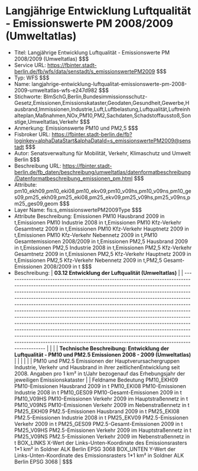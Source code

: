# Langjährige Entwicklung Luftqualität - Emissionswerte PM 2008/2009 (Umweltatlas)
- Titel: Langjährige Entwicklung Luftqualität - Emissionswerte PM 2008/2009 (Umweltatlas) $$$
- Service URL: https://fbinter.stadt-berlin.de/fb/wfs/data/senstadt/s_emissionswertePM2009 $$$
- Typ: WFS $$$
- Name: langjahrige-entwicklung-luftqualitat-emissionswerte-pm-2008-2009-umweltatlas-wfs-e247d982 $$$
- Stichworte: BImSchG,Berlin,Bundesimmissionsschutz-Gesetz,Emissionen,Emissionskataster,Geodaten,Gesundheit,Gewerbe,Hausbrand,Immissionen,Industrie,Luft,Luftbelastung,Luftqualität,Luftreinhalteplan,Maßnahmen,NOx,PM10,PM2,Sachdaten,Schadstoffausstoß,Sonstige,Umweltatlas,Verkehr $$$
- Anmerkung: Emissionswerte PM10 und PM2,5 $$$
- Fisbroker URL: https://fbinter.stadt-berlin.de/fb?loginkey=alphaDataStart&alphaDataId=s_emissionswertePM2009@senstadt $$$
- Autor: Senatsverwaltung für Mobilität, Verkehr, Klimaschutz und Umwelt Berlin $$$
- Beschreibung URL: https://fbinter.stadt-berlin.de/fb_daten/beschreibung/umweltatlas/datenformatbeschreibung/Datenformatbeschreibung_emissionen_pm.html $$$
- Attribute: pm10_ekh09,pm10_eki08,pm10_ekv09,pm10_v09hs,pm10_v09ns,pm10_ges09,pm25_ekh09,pm25_eki08,pm25_ekv09,pm25_v09hs,pm25_v09ns,pm25_ges09,geom $$$
- Layer Name: fis:s_emissionswertePM2009Type $$$
- Attribute Beschreibung: Emissionen PM10 Hausbrand 2009 in t,Emissionen PM10 Industrie 2008 in t,Emissionen PM10 Kfz-Verkehr Gesamtnetz 2009 in t,Emissionen PM10 Kfz-Verkehr Hauptnetz 2009 in t,Emissionen PM10 Kfz-Verkehr Nebennetz 2009 in t,PM10 Gesamtemissionen 2008/2009 in t,Emissionen PM2,5 Hausbrand 2009 in t,Emissionen PM2,5 Industrie 2008 in t,Emissionen PM2,5 Kfz-Verkehr Gesamtnetz 2009 in t,Emissionen PM2,5 Kfz-Verkehr Hauptnetz 2009 in t,Emissionen PM2,5 Kfz-Verkehr Nebennetz 2009 in t,PM2,5 Gesamt-Emissionen 2008/2009 in t $$$
- Beschreibung: | **03.12 Entwicklung der Luftqualität (Umweltatlas)**                                                                                                                                                                                                                                                                                                                                                                                                                                                                                                                                                                                                                                                                                                                                                                                                           |
| -------------------------------------------------------------------------------------------------------------------------------------------------------------------------------------------------------------------------------------------------------------------------------------------------------------------------------------------------------------------------------------------------------------------------------------------------------------------------------------------------------------------------------------------------------------------------------------------------------------------------------------------------------------------------------------------------------------------------------------------------------------------------------------------------------------------------------------------------------------- |
|                                                                                                                                                                                                                                                                                                                                                                                                                                                                                                                                                                                                                                                                                                                                                                                                                                                                |
| **Technische Beschreibung: Entwicklung der Luftqualität - PM10 und PM2.5 Emissionen 2008 - 2009 (Umweltatlas)**                                                                                                                                                                                                                                                                                                                                                                                                                                                                                                                                                                                                                                                                                                                                                |
|                                                                                                                                                                                                                                                                                                                                                                                                                                                                                                                                                                                                                                                                                                                                                                                                                                                                |
|                                                                                                                                                                                                                                                                                                                                                                                                                                                                                                                                                                                                                                                                                                                                                                                                                                                                |
| PM10 und PM2.5 Emissionen der Hauptverursachergruppen Industrie, Verkehr und Hausbrand in ihrer zeitlichenEntwicklung seit 2008\. Angaben pro 1 km² in t/Jahr bezogenauf das Erhebungsjahr der jeweiligen Emissionskataster                                                                                                                                                                                                                                                                                                                                                                                                                                                                                                                                                                                                                                    |
| Feldname Bedeutung PM10\_EKH09 PM10-Emissionen Hausbrand 2009 in t PM10\_EKI08 PM10-Emissionen Industrie 2008 in t PM10\_GES09 PM10-Gesamt-Emissionen 2009 in t PM10\_V09HS PM10-Emissionen Verkehr 2009 im Hauptstraßennetz in t PM10\_V09NS PM10-Emissionen Verkehr 2009 im Nebenstraßennetz in t PM25\_EKH09 PM2.5-Emissionen Hausbrand 2009 in t PM25\_EKI08 PM2.5-Emissionen Industrie 2008 in t PM25\_EKV09 PM2.5-Emissionen Verkehr 2009 in t PM25\_GES09 PM2.5-Gesamt-Emissionen 2009 in t PM25\_V09HS PM2.5-Emissionen Verkehr 2009 im Hauptstraßennetz in t PM25\_V09NS PM2.5-Emissionen Verkehr 2009 im Nebenstraßennetz in t BOX\_LINKS X-Wert der Links-Unten-Koordinate des Emissionsrasters 1\*1 km² in Soldner ALK Berlin EPSG 3068 BOX\_UNTEN Y-Wert der Links-Unten-Koordinate des Emissionsrasters 1\*1 km² in Soldner ALK Berlin EPSG 3068 | $$$
